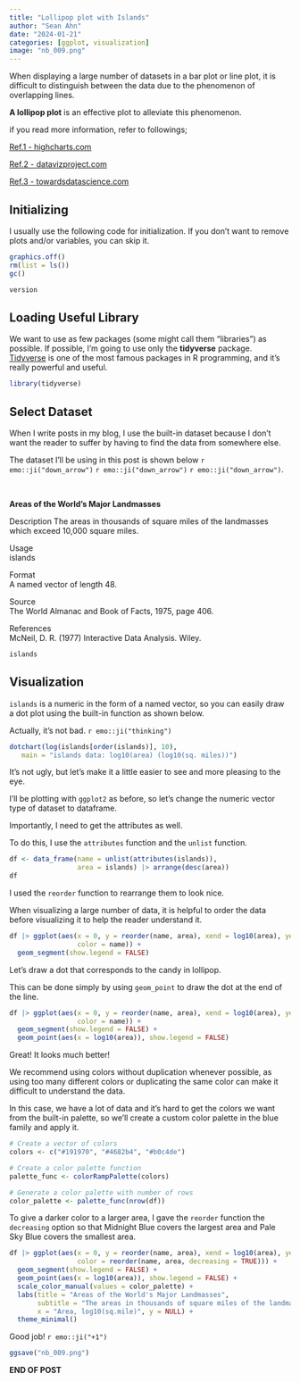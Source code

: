 ```yaml
---
title: "Lollipop plot with Islands"
author: "Sean Ahn"
date: "2024-01-21"
categories: [ggplot, visualization]
image: "nb_009.png"
---
```


When displaying a large number of datasets in a bar plot or line plot, it is difficult to distinguish between the data due to the phenomenon of overlapping lines.   

**A lollipop plot** is an effective plot to alleviate this phenomenon.  

if you read more information, refer to followings;   

[Ref.1 - highcharts.com](https://www.highcharts.com/docs/chart-and-series-types/lollipop-series)    

[Ref.2 - datavizproject.com](https://datavizproject.com/data-type/lollipop-chart/)

[Ref.3 - towardsdatascience.com](https://towardsdatascience.com/lollipop-charts-2f748b90f6f0)



## Initializing

I usually use the following code for initialization. If you don't want to remove plots and/or variables, you can skip it.

```r
graphics.off()
rm(list = ls())
gc()

```

```r
version
```

## Loading Useful Library

We want to use as few packages (some might call them "libraries") as possible. If possible, I'm going to use only the **tidyverse** package. [Tidyverse](https://www.tidyverse.org) is one of the most famous packages in R programming, and it's really powerful and useful.

```r
library(tidyverse)

```

## Select Dataset

When I write posts in my blog, I use the built-in dataset because I don't want the reader to suffer by having to find the data from somewhere else.

The dataset I'll be using in this post is shown below `r emo::ji("down_arrow")` `r emo::ji("down_arrow")` `r emo::ji("down_arrow")`.

<br>

**Areas of the World's Major Landmasses** 

Description
The areas in thousands of square miles of the landmasses which exceed 10,000 square miles.  


Usage   
islands  

Format  
A named vector of length 48.  

Source  
The World Almanac and Book of Facts, 1975, page 406.

References  
McNeil, D. R. (1977) Interactive Data Analysis. Wiley.

```r
islands

```

## Visualization

`islands` is a numeric in the form of a named vector, so you can easily draw a dot plot using the built-in function as shown below.  

Actually, it's not bad. `r emo::ji("thinking")`   

```r
dotchart(log(islands[order(islands)], 10),
   main = "islands data: log10(area) (log10(sq. miles))")
```

It's not ugly, but let's make it a little easier to see and more pleasing to the eye.  

I'll be plotting with `ggplot2` as before, so let's change the numeric vector type of dataset to dataframe.   

Importantly, I need to get the attributes as well.   

To do this, I use the `attributes` function and the `unlist` function.  

```r
df <- data_frame(name = unlist(attributes(islands)),
                 area = islands) |> arrange(desc(area))
df
```

I used the `reorder` function to rearrange them to look nice.   

When visualizing a large number of data, it is helpful to order the data before visualizing it to help the reader understand it.  


```r
df |> ggplot(aes(x = 0, y = reorder(name, area), xend = log10(area), yend = name, 
                 color = name)) +
  geom_segment(show.legend = FALSE)
```

Let's draw a dot that corresponds to the candy in lollipop.   

This can be done simply by using `geom_point` to draw the dot at the end of the line.

```r
df |> ggplot(aes(x = 0, y = reorder(name, area), xend = log10(area), yend = name, 
                 color = name)) +
  geom_segment(show.legend = FALSE) +
  geom_point(aes(x = log10(area)), show.legend = FALSE)

```

Great! It looks much better!

We recommend using colors without duplication whenever possible, as using too many different colors or duplicating the same color can make it difficult to understand the data.   

In this case, we have a lot of data and it's hard to get the colors we want from the built-in palette, so we'll create a custom color palette in the blue family and apply it.   

```r
# Create a vector of colors
colors <- c("#191970", "#4682b4", "#b0c4de")

# Create a color palette function
palette_func <- colorRampPalette(colors)

# Generate a color palette with number of rows
color_palette <- palette_func(nrow(df))

```


To give a darker color to a larger area, I gave the `reorder` function the `decreasing` option so that Midnight Blue covers the largest area and Pale Sky Blue covers the smallest area.  


```r
df |> ggplot(aes(x = 0, y = reorder(name, area), xend = log10(area), yend = name, 
                 color = reorder(name, area, decreasing = TRUE))) +
  geom_segment(show.legend = FALSE) +
  geom_point(aes(x = log10(area)), show.legend = FALSE) +
  scale_color_manual(values = color_palette) +
  labs(title = "Areas of the World's Major Landmasses",
       subtitle = "The areas in thousands of square miles of the landmasses \nwhich exceed 10,000 square miles.",
       x = "Area, log10(sq.mile)", y = NULL) +
  theme_minimal()
```


Good job! `r emo::ji("+1")`

```r
ggsave("nb_009.png")
```

<div class="right">
__END OF POST__
</div>












